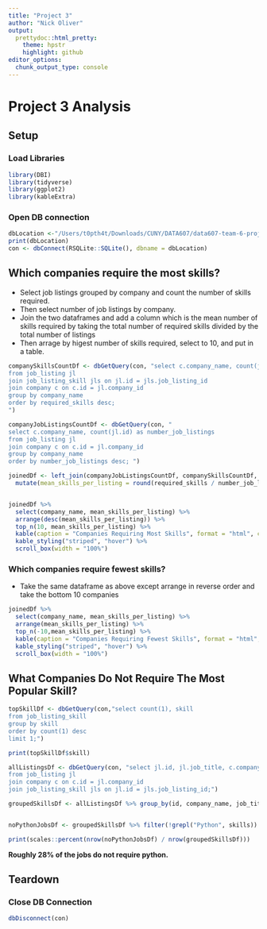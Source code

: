 ```yaml
---
title: "Project 3"
author: "Nick Oliver"
output:
  prettydoc::html_pretty:
    theme: hpstr
    highlight: github
editor_options: 
  chunk_output_type: console
---
```


# Project 3 Analysis

## Setup

### Load Libraries


```r
library(DBI)
library(tidyverse)
library(ggplot2)
library(kableExtra)
```

### Open DB connection

```r
dbLocation <-"/Users/t0pth4t/Downloads/CUNY/DATA607/data607-team-6-project-3/data/project3_job_skills.db"
print(dbLocation)
con <- dbConnect(RSQLite::SQLite(), dbname = dbLocation)
```

## Which companies require the most skills?

- Select job listings grouped by company and count the number of skills required. 
- Then select number of job listings by company. 
- Join the two dataframes and add a column which is the mean number of skills required by taking the total number of required skills divided by the total number of listings
- Then arrage by higest number of skills required, select to 10, and put in a table.

```r
companySkillsCountDf <- dbGetQuery(con, "select c.company_name, count(jls.skill) as required_skills
from job_listing jl
join job_listing_skill jls on jl.id = jls.job_listing_id
join company c on c.id = jl.company_id
group by company_name
order by required_skills desc;
")

companyJobListingsCountDf <- dbGetQuery(con, "
select c.company_name, count(jl.id) as number_job_listings
from job_listing jl
join company c on c.id = jl.company_id
group by company_name
order by number_job_listings desc; ")

joinedDf <- left_join(companyJobListingsCountDf, companySkillsCountDf, by="company_name") %>%
  mutate(mean_skills_per_listing = round(required_skills / number_job_listings))


joinedDf %>% 
  select(company_name, mean_skills_per_listing) %>% 
  arrange(desc(mean_skills_per_listing)) %>%
  top_n(10, mean_skills_per_listing) %>%
  kable(caption = "Companies Requiring Most Skills", format = "html", col.names = c("Company Name", "Mean Number Skills Required")) %>% 
  kable_styling("striped", "hover") %>% 
  scroll_box(width = "100%")
```

### Which companies require fewest skills?

- Take the same dataframe as above except arrange in reverse order and take the bottom 10 companies

```r
joinedDf %>% 
  select(company_name, mean_skills_per_listing) %>% 
  arrange(mean_skills_per_listing) %>%
  top_n(-10,mean_skills_per_listing) %>%
  kable(caption = "Companies Requiring Fewest Skills", format = "html", col.names = c("Company Name", "Mean Number Skills Required")) %>% 
  kable_styling("striped", "hover") %>% 
  scroll_box(width = "100%")
```


## What Companies Do Not Require The Most Popular Skill?

```r
topSkillDf <- dbGetQuery(con,"select count(1), skill
from job_listing_skill
group by skill
order by count(1) desc
limit 1;")

print(topSkillDf$skill)

allListingsDf <- dbGetQuery(con, "select jl.id, jl.job_title, c.company_name, jls.skill, jl.salary
from job_listing jl
join company c on c.id = jl.company_id
join job_listing_skill jls on jl.id = jls.job_listing_id;")

groupedSkillsDf <- allListingsDf %>% group_by(id, company_name, job_title, salary) %>% summarise(skills = paste(skill, collapse = ","))


noPythonJobsDf <- groupedSkillsDf %>% filter(!grepl("Python", skills))

print(scales::percent(nrow(noPythonJobsDf) / nrow(groupedSkillsDf)))

```

**Roughly 28% of the jobs do not require python.**

## Teardown

### Close DB Connection

```r
dbDisconnect(con)
```



